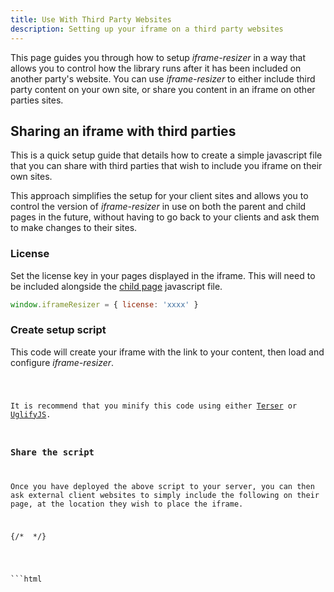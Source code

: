 ```yaml
---
title: Use With Third Party Websites
description: Setting up your iframe on a third party websites
---
```




This page guides you through how to setup _iframe-resizer_ in a way that allows you to control how the library
runs after it has been included on another party's website. You can use _iframe-resizer_ to either include
third party content on your own site, or share you content in an iframe on other parties sites.

## Sharing an iframe with third parties

This is a quick setup guide that details how to create a simple javascript file that you can share with
third parties that wish to include you iframe on their own sites. 

This approach simplifies the setup for your client sites and allows you to control the version of _iframe-resizer_ 
in use on both the parent and child pages in the future, without having to go back to your clients and ask them to
 make changes to their sites.

### License

Set the license key in your pages displayed in the iframe. This will need to be included alongside the
[child page](/setup/child) javascript file.

```js
window.iframeResizer = { license: 'xxxx' }
```

### Create setup script
This code will create your iframe with the link to your content, then load and configure _iframe-resizer_.

<Code lang="ts" title="load-iframe.js" code={loader} />

It is recommend that you minify this code using either [Terser](https://terser.org/) or 
[UglifyJS](https://skalman.github.io/UglifyJS-online/).

### Share the script

Once you have deployed the above script to your server, you can then ask external client websites
to simply include the following on their page, at the location they wish to place the iframe.

{/* <!-- prettier-ignore-start --> */}

<Tabs>
  <TabItem label="HTML">
```html
<script async src="https://your-domain.com/load-iframe.js">
```
  </TabItem>

</Tabs>
{/* <!-- prettier-ignore-end --> */}
 This will then create the iframe and configure _iframe-resizer_ on their page.

## Include third party content on your site

When displaying a third party iframe on your own site. You just need to ask the provider to include the child package 
anywhere on each of their webpages that you are displaying in your iframe. 

### Create setup script
This code will create your iframe with the link to your content, then load and configure _iframe-resizer_.

<Code lang="ts" title="include-iframe.js" code={include} />

### Share the script

Once you have deployed the above script to your server, you can then ask external client websites
to simply include the following on their page, at the location they wish to place the iframe.

{/* <!-- prettier-ignore-start --> */}

<Tabs>
  <TabItem label="HTML">
```html
<script async src="https://your-domain.com/guest-iframe.js">
```
  </TabItem>

</Tabs>
{/* <!-- prettier-ignore-end --> */}

The child package is designed to be a good guest on the sites that host it. As such it will not initialize until
having first received a message from the parent page.


<FeedbackComponent />
